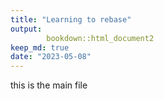 ```yaml
---
title: "Learning to rebase"
output:
        bookdown::html_document2
keep_md: true
date: "2023-05-08"
---
```



this is the main file